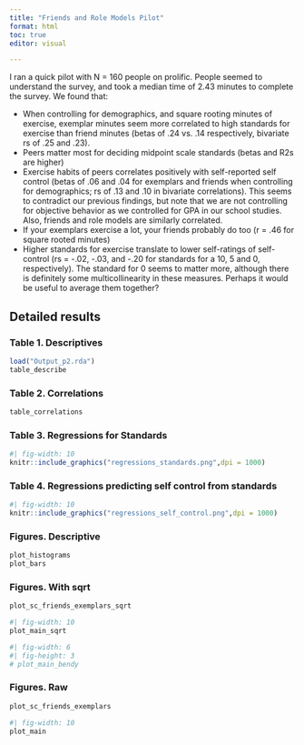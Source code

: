 ```yaml
---
title: "Friends and Role Models Pilot"
format: html
toc: true
editor: visual

---
```


I ran a quick pilot with N = 160 people on prolific. People seemed to understand the survey, and took a median time of 2.43 minutes to complete the survey. We found that: 

- When controlling for demographics, and square rooting minutes of exercise, exemplar minutes seem more correlated to high standards for exercise than friend minutes (betas of .24 vs. .14 respectively, bivariate rs of .25 and .23).
- Peers matter most for deciding midpoint scale standards (betas and R2s are higher)
- Exercise habits of peers correlates positively with self-reported self control (betas of .06 and .04 for exemplars and friends when controlling for demographics; rs of .13 and .10 in bivariate correlations). This seems to contradict our previous findings, but note that we are not controlling for objective behavior as we controlled for GPA in our school studies. Also, friends and role models are similarly correlated.
- If your exemplars exercise a lot, your friends probably do too (r = .46 for square rooted minutes)
- Higher standards for exercise translate to lower self-ratings of self-control (rs = -.02, -.03, and -.20 for standards for a 10, 5 and 0, respectively). The standard for 0 seems to matter more, although there is definitely some multicollinearity in these measures. Perhaps it would be useful to average them together?



## Detailed results

### Table 1. Descriptives
```r
load("Output_p2.rda")
table_describe
```
### Table 2. Correlations
```r
table_correlations
```

### Table 3. Regressions for Standards
```r
#| fig-width: 10
knitr::include_graphics("regressions_standards.png",dpi = 1000)
```

### Table 4. Regressions predicting self control from standards
```r
#| fig-width: 10
knitr::include_graphics("regressions_self_control.png",dpi = 1000)
```


### Figures. Descriptive
```r
plot_histograms
plot_bars
```


### Figures. With sqrt
```r
plot_sc_friends_exemplars_sqrt
```

```r
#| fig-width: 10
plot_main_sqrt
```

```r
#| fig-width: 6
#| fig-height: 3
# plot_main_bendy
```

### Figures. Raw
```r
plot_sc_friends_exemplars
```

```r
#| fig-width: 10
plot_main
```


